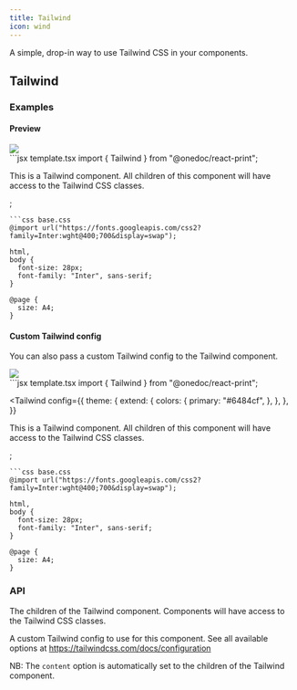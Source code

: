 ```yaml
---
title: Tailwind
icon: wind
---
```


A simple, drop-in way to use Tailwind CSS in your components.

## Tailwind

### Examples

#### Preview

<Frame type="glass"><img src="../images/previews/tailwind-f280b49f/document.1.jpg" style={{ maxHeight: '400px', borderRadius: "0.25rem", overflow: "hidden" }} /></Frame>

<div style={{paddingTop: "1rem", paddingBottom: "1rem"}}><CodeGroup>
```jsx template.tsx
import { Tailwind } from "@onedoc/react-print";

<Tailwind>
  <div className="bg-gradient-to-tr from-blue-500 to-blue-700 rounded-2xl p-12"></div>
  <p className="py-12 text-slate-800">
    This is a Tailwind component. All children of this component will have
    access to the Tailwind CSS classes.
  </p>
</Tailwind>;

```
```css base.css
@import url("https://fonts.googleapis.com/css2?family=Inter:wght@400;700&display=swap");

html,
body {
  font-size: 28px;
  font-family: "Inter", sans-serif;
}

@page {
  size: A4;
}

```
</CodeGroup></div>

#### Custom Tailwind config

You can also pass a custom Tailwind config to the Tailwind component.

<Frame type="glass"><img src="../images/previews/tailwind-98d309c2/document.1.jpg" style={{ maxHeight: '400px', borderRadius: "0.25rem", overflow: "hidden" }} /></Frame>

<div style={{paddingTop: "1rem", paddingBottom: "1rem"}}><CodeGroup>
```jsx template.tsx
import { Tailwind } from "@onedoc/react-print";

<Tailwind
  config={{
    theme: {
      extend: {
        colors: {
          primary: "#6484cf",
        },
      },
    },
  }}
>
  <div className="bg-primary p-12 rounded-2xl"></div>
  <p className="py-12 text-slate-800">
    This is a Tailwind component. All children of this component will have
    access to the Tailwind CSS classes.
  </p>
</Tailwind>;

```
```css base.css
@import url("https://fonts.googleapis.com/css2?family=Inter:wght@400;700&display=swap");

html,
body {
  font-size: 28px;
  font-family: "Inter", sans-serif;
}

@page {
  size: A4;
}

```
</CodeGroup></div>

### API

<ResponseField name="Props">
<Expandable defaultOpen={true} title="Show available props">
<ResponseField name="children" type="React.ReactNode" required={true}>

The children of the Tailwind component. Components will have access to the Tailwind CSS classes.

</ResponseField>
<ResponseField name="config" type="Omit<Config, 'content'>" required={false}>

A custom Tailwind config to use for this component.
See all available options at https://tailwindcss.com/docs/configuration

NB: The `content` option is automatically set to the children of the Tailwind component.

</ResponseField>
</Expandable></ResponseField>
